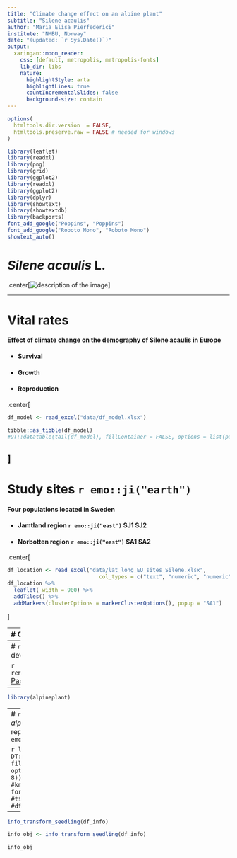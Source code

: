 ```yaml
---
title: "Climate change effect on an alpine plant"
subtitle: "Silene acaulis"
author: "Maria Elisa Pierfederici"
institute: "NMBU, Norway"
date: "(updated: `r Sys.Date()`)"
output:
  xaringan::moon_reader:
    css: [default, metropolis, metropolis-fonts]
    lib_dir: libs
    nature:
      highlightStyle: arta
      highlightLines: true
      countIncrementalSlides: false
      background-size: contain
---
```


```r
options(
  htmltools.dir.version  = FALSE,
  htmltools.preserve.raw = FALSE # needed for windows
)

```

```r
library(leaflet)
library(readxl)
library(png)
library(grid)
library(ggplot2)
library(readxl)
library(ggplot2)
library(dplyr)
library(showtext)
library(showtextdb)
library(backports)
font_add_google("Poppins", "Poppins")
font_add_google("Roboto Mono", "Roboto Mono")
showtext_auto()
```

# *Silene acaulis* L.

.center[![description of the image](img/sileneacaulis.png)]

---

# Vital rates 
#### Effect of climate change on the demography of Silene acaulis in Europe
- #### **Survival**
- #### **Growth**
- #### **Reproduction**

.center[
```r
df_model <- read_excel("data/df_model.xlsx")     

tibble::as_tibble(df_model)
#DT::datatable(tail(df_model), fillContainer = FALSE, options = list(pageLength = 4))
```
]
---

# Study sites `r emo::ji("earth")`

#### Four populations located in **Sweden**

- #### Jamtland region `r emo::ji("east")`  **SJ1**  **SJ2** 
- #### Norbotten region `r emo::ji("east")`  **SA1** **SA2** 

.center[ 
```r

df_location <- read_excel("data/lat_long_EU_sites_Silene.xlsx",
                             col_types = c("text", "numeric", "numeric"))
df_location %>%
  leaflet( width = 900) %>%
  addTiles() %>%
  addMarkers(clusterOptions = markerClusterOptions(), popup = "SA1")
```
]

---
# Climate `r emo::ji("graph")`

.pull-left[
**Temperature** 

```r

df_climate <- read_excel("data/df_climvar_sweden.xlsx")

df_sorted <-
  df_climate %>%
  mutate(site = 
forcats::fct_reorder(site, -temp_mean_summer))

p <- ggplot(df_sorted, aes(site, fill = site)) +
  geom_boxplot(aes(y = temp_mean_summer)) +
  geom_boxplot(aes(y = temp_mean_winter)) +
  geom_point(aes(y = temp_mean_summer), size = 2, alpha = 0.15) +
  geom_point(aes(y = temp_mean_winter), size = 2, alpha = 0.15) +
  scale_fill_hue(direction = 1) +
  theme_classic()

p <- p + labs(x = NULL, y = "Temperature") +
  theme(legend.position = "none",
        axis.title = element_text(size = 16),
         axis.text.x = element_text(family = "Roboto Mono", size = 13),
        axis.text.y = element_text(size = 13))
p
```

]

.pull-right[
**Precipitation** 

```r

df_sorted2 <-
  df_climate %>%
  mutate(site =
           forcats::fct_reorder(site,-precip_tot_summer))

a <- ggplot(df_sorted2, aes(site, fill = site)) +
  geom_boxplot(aes(y= precip_tot_summer)) +
  geom_boxplot(aes(y= precip_tot_winter)) +
  geom_point(aes(y= precip_tot_summer),size = 2, alpha = 0.15)+
  geom_point(aes(y= precip_tot_winter),size = 2, alpha = 0.15)+
  scale_fill_hue(direction = 1) +
  theme_classic()
a <- p+ labs(x = NULL, y = "Precipitation") +
        theme(legend.position = "none")
a
```

]

---
# `r emo::ji("package")` _alpineplant_
##Installation 
You can install the development version from GitHub with

```r
remotes::install_github("https://github.com/mariapie/alpineplant.git")
```
[Package link](https://github.com/mariapie/alpineplant.git)
--
```r
library(alpineplant)
```

---
# `r emo::ji("package")` _alpineplant_
## _Silene acaulis_ reproduction data  `r emo::ji("book")` 

```r
library(DT)
DT::datatable(head(df_info), fillContainer = FALSE, options = list(pageLength = 8))
#knitr::kable(head(df_info), format = 'html')
#tibble::as_tibble(df_info)
#df_info %>% DT::datatable()
```
---

```r
info_transform_seedling(df_info)
```

```r
info_obj <- info_transform_seedling(df_info)
```

```r
info_obj 
```
